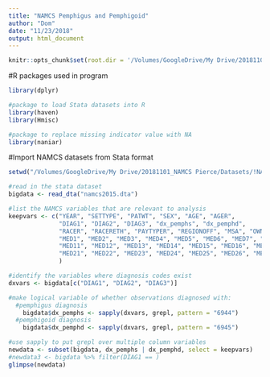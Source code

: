 ```yaml
---
title: "NAMCS Pemphigus and Pemphigoid"
author: "Dom"
date: "11/23/2018"
output: html_document
---
```


```r
knitr::opts_chunk$set(root.dir = '/Volumes/GoogleDrive/My Drive/20181101_NAMCS Pierce', echo = TRUE)
```

#R packages used in program
```r
library(dplyr)

#package to load Stata datasets into R
library(haven)
library(Hmisc)

#package to replace missing indicator value with NA
library(naniar)
```

#Import NAMCS datasets from Stata format
```r
setwd("/Volumes/GoogleDrive/My Drive/20181101_NAMCS Pierce/Datasets/!NAMCS_Stata")

#read in the stata dataset
bigdata <- read_dta("namcs2015.dta")

#list the NAMCS variables that are relevant to analysis
keepvars <- c("YEAR", "SETTYPE", "PATWT", "SEX", "AGE", "AGER", 
              "DIAG1", "DIAG2", "DIAG3", "dx_pemphs", "dx_pemphd",
              "RACER", "RACERETH", "PAYTYPER", "REGIONOFF", "MSA", "OWNSR", "SPECCAT", 
              "MED1", "MED2", "MED3", "MED4", "MED5", "MED6", "MED7", "MED8", "MED9", "MED10", 
              "MED11", "MED12", "MED13", "MED14", "MED15", "MED16", "MED17", "MED18", "MED19", "MED20", 
              "MED21", "MED22", "MED23", "MED24", "MED25", "MED26", "MED27", "MED28", "MED29", "MED30"
              )

#identify the variables where diagnosis codes exist
dxvars <- bigdata[c("DIAG1", "DIAG2", "DIAG3")]

#make logical variable of whether observations diagnosed with:
  #pemphigus diagnosis
    bigdata$dx_pemphs <- sapply(dxvars, grepl, pattern = "6944")
  #pemphigoid diagnosis
    bigdata$dx_pemphd <- sapply(dxvars, grepl, pattern = "6945")

#use sapply to put grepl over multiple column variables
newdata <- subset(bigdata, dx_pemphs | dx_pemphd, select = keepvars)
#newdata3 <- bigdata %>% filter(DIAG1 == )
glimpse(newdata)
```
